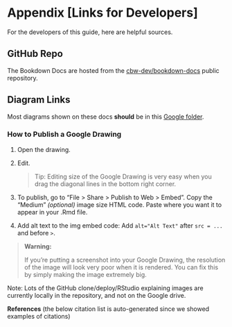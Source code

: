 # Appendix [Links for Developers]

For the developers of this guide, here are helpful sources.

## GitHub Repo

The Bookdown Docs are hosted from the [cbw-dev/bookdown-docs](https://github.com/cbw-dev/bookdown-docs) public repository.

## Diagram Links

Most diagrams shown on these docs **should** be in this [Google folder](https://drive.google.com/drive/folders/136sy6WIiSG3tBFVpHt8yQwLakB4TFJvn?usp=sharing).

### How to Publish a Google Drawing {#publish-google-draw}

1. Open the drawing.
2. Edit.

    > Tip: Editing size of the Google Drawing is very easy when you drag the diagonal lines in the bottom right corner. 
    
3. To publish, go to "File > Share > Publish to Web > Embed". Copy the "Medium" *(optional)* image size HTML code. Paste where you want it to appear in your .Rmd file.
4. Add alt text to the img embed code: Add `alt="Alt Text"` after `src = ...` and before `>`. 

> **Warning:**
> 
> If you're putting a screenshot into your Google Drawing, the resolution of the image will look very poor when it is rendered. You can fix this by simply making the image extremely big.

Note: Lots of the GitHub clone/deploy/RStudio explaining images are currently locally in the repository, and not on the Google drive.



**References** (the below citation list is auto-generated since we showed examples of citations)
